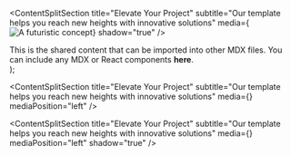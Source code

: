 


<ContentSplitSection
    title="Elevate Your Project" 
    subtitle="Our template helps you reach new heights with innovative solutions"
    media={
        <Image 
          src="/logo.png" 
          alt="A futuristic concept" 
          width={100} 
          height={100} 
          className="rounded-lg shadow-lg"
        />}
    shadow="true"
/>

  <div>
    This is the shared content that can be imported into other MDX files.
    You can include any MDX or React components <strong>here</strong>.
  </div>
);


<ContentSplitSection
    title="Elevate Your Project" 
    subtitle="Our template helps you reach new heights with innovative solutions"
    media={<SharedContentComponent />}
    mediaPosition="left"
/>

<ContentSplitSection
    title="Elevate Your Project" 
    subtitle="Our template helps you reach new heights with innovative solutions"
    media={<SharedContent />}
    mediaPosition="left"
    shadow="true"
/>